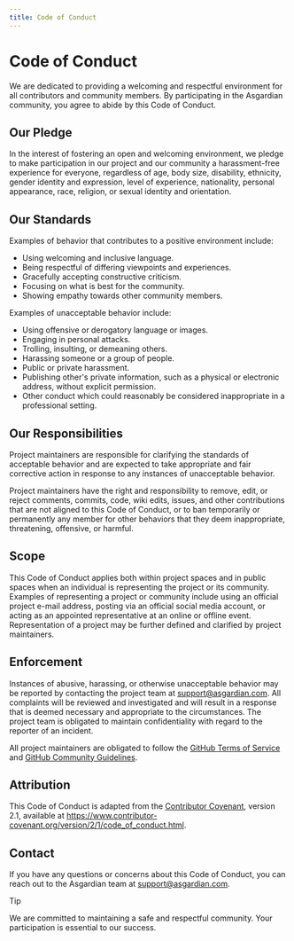 ```yaml
---
title: Code of Conduct
---
```


# Code of Conduct

We are dedicated to providing a welcoming and respectful environment for all contributors and community members. By participating in the Asgardian community, you agree to abide by this Code of Conduct.

## Our Pledge

In the interest of fostering an open and welcoming environment, we pledge to make participation in our project and our community a harassment-free experience for everyone, regardless of age, body size, disability, ethnicity, gender identity and expression, level of experience, nationality, personal appearance, race, religion, or sexual identity and orientation.

## Our Standards

Examples of behavior that contributes to a positive environment include:

- Using welcoming and inclusive language.
- Being respectful of differing viewpoints and experiences.
- Gracefully accepting constructive criticism.
- Focusing on what is best for the community.
- Showing empathy towards other community members.

Examples of unacceptable behavior include:

- Using offensive or derogatory language or images.
- Engaging in personal attacks.
- Trolling, insulting, or demeaning others.
- Harassing someone or a group of people.
- Public or private harassment.
- Publishing other's private information, such as a physical or electronic address, without explicit permission.
- Other conduct which could reasonably be considered inappropriate in a professional setting.

## Our Responsibilities

Project maintainers are responsible for clarifying the standards of acceptable behavior and are expected to take appropriate and fair corrective action in response to any instances of unacceptable behavior.

Project maintainers have the right and responsibility to remove, edit, or reject comments, commits, code, wiki edits, issues, and other contributions that are not aligned to this Code of Conduct, or to ban temporarily or permanently any member for other behaviors that they deem inappropriate, threatening, offensive, or harmful.

## Scope

This Code of Conduct applies both within project spaces and in public spaces when an individual is representing the project or its community. Examples of representing a project or community include using an official project e-mail address, posting via an official social media account, or acting as an appointed representative at an online or offline event. Representation of a project may be further defined and clarified by project maintainers.

## Enforcement

Instances of abusive, harassing, or otherwise unacceptable behavior may be reported by contacting the project team at [support@asgardian.com](mailto:support@asgardian.com). All complaints will be reviewed and investigated and will result in a response that is deemed necessary and appropriate to the circumstances. The project team is obligated to maintain confidentiality with regard to the reporter of an incident.

All project maintainers are obligated to follow the [GitHub Terms of Service](https://docs.github.com/en/site-policy/github-terms/github-terms-of-service) and [GitHub Community Guidelines](https://docs.github.com/en/site-policy/github-community-guidelines/github-community-guidelines).

## Attribution

This Code of Conduct is adapted from the [Contributor Covenant](https://www.contributor-covenant.org/), version 2.1, available at https://www.contributor-covenant.org/version/2/1/code_of_conduct.html.

## Contact

If you have any questions or concerns about this Code of Conduct, you can reach out to the Asgardian team at [support@asgardian.com](mailto:support@asgardian.com).

> [!TIP]
>
> We are committed to maintaining a safe and respectful community. Your participation is essential to our success.
